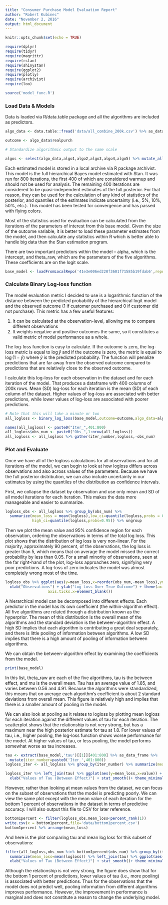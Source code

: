 ```yaml
---
title: "Consumer Purchase Model Evaluation Report"
author: "Robert Kubinec"
date: "November 2, 2016"
output: html_document
---
```


```r
knitr::opts_chunk$set(echo = TRUE)

require(dplyr)
require(tidyr)
require(magrittr)
require(rstan)
require(shinystan)
require(ggplot2)
require(plotly)
require(archivist)
require(loo)

source('model_func.R')
```

### Load Data & Models

Data is loaded via R/data.table package and all the algorithms are included as predictors.

```r
algo_data <- data.table::fread('data/all_combine_200k.csv') %>% as_data_frame

outcome <- algo_data$realpurch

# Standardize algorithmic output to the same scale

algos <- select(algo_data,algo1,algo2,algo3,algo4,algo5) %>% mutate_all(scale) 

```

Each estimated model is stored in a local archive via R package archivist. This model is the full hierarchical Bayes model estimated with Stan. It was run for 800 iterations, the first 400 of which are considered warmup and should not be used for analysis. The remaining 400 iterations are considered to be quasi-independent estimates of the full posterior. For that reason, they can be used for the calculation of any kind of statistics of the posterior, and quantiles of the estimates indicate uncertainty (i.e., 5%, 10%, 50%, etc.). This model has been tested for convergence and has passed with flying colors. 

Most of the statistics used for evaluation can be calculated from the iterations of the parameters of interest from this base model. Given the size of the outcome variable, it is better to load these parameter estimates from the model, and then calculate any statistics within R which is better able to handle big data than the Stan estimation program.

There are two important predictors within the model -- alpha, which is the intercept, and theta_raw, which are the parameters of the five algorithms. These coefficients are on the logit scale.

```r


base_model <- loadFromLocalRepo('41e3e006ed220f3601f71585b19fdab6',repoDir='data/',value=TRUE)

```

### Calculate Binary Log-loss function

The model evaluation metric I decided to use is a logarithmic function of the distance between the predicted probability of the hierarchical logit model and the observed outcome (1 if customer purchased and 0 if customer did not purchase). This metric has a few useful features: 

1. It can be calculated at the observation-level, allowing me to compare different observations
2. It weights negative and positive outcomes the same, so it constitutes a valid metric of model performance as a whole.

The log-loss function is easy to calculate. If the outcome is zero, the log-loss metric is equal to $\log \hat{y}$ and if the outcome is zero, the metric is equal to $\log (1-\hat{y})$ where $\hat{y}$ is the predicted probability. The function will penalize predictions that are far away from the observed outcome compared to predictions that are relatively close to the observed outcome.

I calculate this log-loss for each observation in the dataset and for each iteration of the model. That produces a dataframe with 400 columns of 200k rows. Mean (SD) log-loss for each iteration is the mean (SD) of each column of the dataset. Higher values of log-loss are associated with better predictions, while lower values of log-loss are associated with poorer predictions.

```r
# Note that this will take a minute or two
all_logloss <- binary_log_loss(base_model,outcome=outcome,algo_data=algos,nwarmup=400,niters=800) %>% as_data_frame

names(all_logloss) <- paste0("Iter_",401:800)
all_logloss$obs_num <- paste0("Obs_",1:nrow(all_logloss))
all_logloss <- all_logloss %>% gather(iter_number,logloss,-obs_num)

```

### Plot and Evaluate

Once we have all of the logloss calculations for all observations and for all iterations of the model, we can begin to look at how logloss differs across observations and also across values of the parameters. Because we have the full posterior distribution, we can also include uncertainty in our estimates by using the quantiles of the distribution as confidence intervals.

First, we collapse the dataset by observation and use only mean and SD of all model iterations for each iteration. This makes the data more manageable and easier to summarize.

```r

logloss_obs <- all_logloss %>% group_by(obs_num) %>% 
  summarize(mean_loss = mean(logloss),low_ci=quantile(logloss,probs = 0.05),
            high_ci=quantile(logloss,probs=0.95)) %>% ungroup 
```

Then we plot the mean value and 95% confidence region for each observation, ordering the observations in terms of the total log loss. This plot shows that the distribution of log loss is very non-linear. For the majority, approximately 90 percent, of the observations, the log loss is greater than 5, which means that on average the model missed the correct probability by less than 0.05. For a small minority of observations, seen at the far right-hand of the plot, log-loss approaches zero, signifying very poor predictions. A log-loss of zero indicates the model was almost completely wrong most of the time.

```r
logloss_obs %>% ggplot(aes(y=mean_loss,x=reorder(obs_num,-mean_loss),ymax=high_ci,ymin=low_ci)) + geom_pointrange(colour='grey50') +
  xlab("Observations") + ylab("Log Loss Over True Outcome") + theme(axis.text.x=element_blank(),
                   axis.ticks.x=element_blank())

```

A hierarchical model can be decomposed into different effects. Each predictor in the model has its own coefficient (the within-algorithm effect). All five algorithms are related through a distribution known as the hyperprior. The mean of this distribution is the overall mean of the algorithms and the standard deviation is the between-algorithm effect. A high SD implies that each algorithm is contributing a great deal separately, and there is little pooling of information between algorithms. A low SD implies that there is a high amount of pooling of information between algorithms. 

We can obtain the between-algorithm effect by examining the coefficients from the model. 

```r

print(base_model)

```

In this list, theta_raw are each of the five algorithms, tau is the between effect, and mu is the overall mean. Tau has an average value of 1.85, and varies between 0.56 and 4.91. Because the algorithms were standardized, this means that on average each algorithm's coefficient is about 2 standard deviations from overall mean. This figure is relatively high and implies that there is a smaller amount of pooling in the model. 

We can also look at pooling as it relates to logloss by plotting mean logloss for each iteration against the different values of tau for each iteration. The scatterplot shows that the relationship is not very strong, but has a maximum near the high posterior estimate for tau at 1.8. For lower values of tau, i.e., higher pooling, the log-loss function shows worse performance for the model. At higher values of tau, or less pooling, the model performs somewhat worse as tau increases.

```r
tau <- extract(base_model,'tau')[[1]][401:800] %>% as_data_frame %>% 
  mutate(iter_number=paste0('Iter_',401:800))
logloss_iter <- all_logloss %>% group_by(iter_number) %>% summarize(mean_loss=mean(logloss)) %>% ungroup

logloss_iter %>% left_join(tau) %>% ggplot(aes(y=mean_loss,x=value)) + geom_point() + ylab("Mean Logloss") +
  xlab("Values of Tau (Between Effect)") + stat_smooth()+ theme_minimal()

```

However, rather than looking at mean values from the dataset, we can focus on the subset of observations that the model is predicting poorly. We can view the same plot except with the mean value of each iteration for the bottom 1 percent of observations in the dataset in terms of predictive accuracy. I will also output this file to CSV for later reference.

```r
bottom1percent <- filter(logloss_obs,mean_loss<percent_rank(1))
write.csv(x = bottom1percent,file='data/bottom1percent.csv')
bottom1percent %>% arrange(mean_loss)

```

And here is the plot comparing tau and mean log loss for this subset of observations:

```r
filter(all_logloss,obs_num %in% bottom1percent$obs_num) %>% group_by(iter_number) %>% 
  summarize(mean_loss=mean(logloss)) %>% left_join(tau) %>% ggplot(aes(y=mean_loss,x=value)) + geom_point() + ylab("Mean Logloss Bottom 1 Percent") +
  xlab("Values of Tau (Between Effect)") + stat_smooth()+ theme_minimal()
```

Although the relationship is not very strong, the figure does show that for the bottom 1 percent of predictions, lower values of tau (i.e., more pooling) is associated with better predictions. Thus for the observations that the model does not predict well, pooling information from different algorithms improves performance. However, the improvement in performance is marginal and does not constitute a reason to change the underlying model.